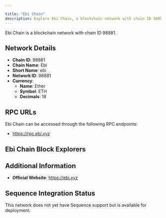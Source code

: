```yaml
---

title: "Ebi Chain"
description: Explore Ebi Chain, a blockchain network with chain ID 98881. Learn about its native currency, Ether, and how to interact with the network.
---
```




Ebi Chain is a blockchain network with chain ID 98881.

## Network Details

- **Chain ID**: 98881
- **Chain Name**: Ebi
- **Short Name**: ebi
- **Network ID**: 98881
- **Currency**: 
  - **Name**: Ether
  - **Symbol**: ETH
  - **Decimals**: 18

## RPC URLs

Ebi Chain can be accessed through the following RPC endpoints:

- https://rpc.ebi.xyz

## Ebi Chain Block Explorers



## Additional Information

- **Official Website**: https://ebi.xyz

## Sequence Integration Status

This network does not yet have Sequence support but is available for deployment.
